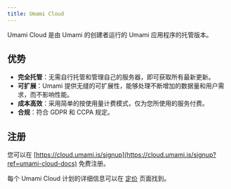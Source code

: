 ```yaml
---
title: Umami Cloud
---
```


Umami Cloud 是由 Umami 的创建者运行的 Umami 应用程序的托管版本。

## 优势

- **完全托管**：无需自行托管和管理自己的服务器，即可获取所有最新更新。
- **可扩展**：Umami 提供无缝的可扩展性，能够处理不断增加的数据量和用户需求，而不影响性能。
- **成本高效**：采用简单的按使用量计费模式，仅为您所使用的服务付费。
- **合规**：符合 GDPR 和 CCPA 规定。

## 注册

您可以在 [https://cloud.umami.is/signup](https://cloud.umami.is/signup?ref=umami-cloud-docs) 免费注册。

每个 Umami Cloud 计划的详细信息可以在 [定价](https://umami.is/pricing) 页面找到。